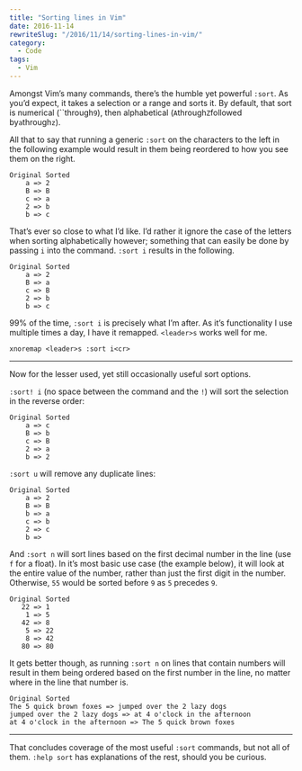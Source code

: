 ```yaml
---
title: "Sorting lines in Vim"
date: 2016-11-14
rewriteSlug: "/2016/11/14/sorting-lines-in-vim/"
category:
  - Code
tags:
  - Vim
---
```


Amongst Vim’s many commands, there’s the humble yet powerful `:sort`. As you’d expect, it takes a selection or a range and sorts it. By default, that sort is numerical (``through`9`), then alphabetical (`A`through`Z`followed by`a`through`z`).

All that to say that running a generic `:sort` on the characters to the left in the following example would result in them being reordered to how you see them on the right.

```
Original Sorted
    a => 2
    B => B
    c => a
    2 => b
    b => c
```

That’s ever so close to what I’d like. I’d rather it ignore the case of the letters when sorting alphabetically however; something that can easily be done by passing `i` into the command. `:sort i` results in the following.

```
Original Sorted
    a => 2
    B => a
    c => B
    2 => b
    b => c
```

99% of the time, `:sort i` is precisely what I’m after. As it’s functionality I use multiple times a day, I have it remapped. `<leader>s` works well for me.

```vim
xnoremap <leader>s :sort i<cr>
```

* * *

Now for the lesser used, yet still occasionally useful sort options.

`:sort! i` (no space between the command and the `!`) will sort the selection in the reverse order:

```
Original Sorted
    a => c
    B => b
    c => B
    2 => a
    b => 2
```

`:sort u` will remove any duplicate lines:

```
Original Sorted
    a => 2
    B => B
    b => a
    c => b
    2 => c
    b =>
```

And `:sort n` will sort lines based on the first decimal number in the line (use `f` for a float). In it’s most basic use case (the example below), it will look at the entire value of the number, rather than just the first digit in the number. Otherwise, `55` would be sorted before `9` as `5` precedes `9`.

```
Original Sorted
   22 => 1
    1 => 5
   42 => 8
    5 => 22
    8 => 42
   80 => 80
```

It gets better though, as running `:sort n` on lines that contain numbers will result in them being ordered based on the first number in the line, no matter where in the line that number is.

```
Original Sorted
The 5 quick brown foxes => jumped over the 2 lazy dogs
jumped over the 2 lazy dogs => at 4 o'clock in the afternoon
at 4 o'clock in the afternoon => The 5 quick brown foxes
```

* * *

That concludes coverage of the most useful `:sort` commands, but not all of them. `:help sort` has explanations of the rest, should you be curious.
  